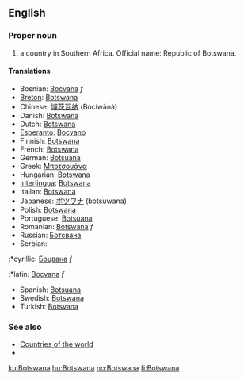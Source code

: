 ==English==

===Proper noun===

# a country in Southern Africa. Official name: Republic of Botswana.

====Translations====
*Bosnian: [[Bocvana]] ''f''
*[[Breton]]: [[Botswana]]
*Chinese: [[博茨瓦纳]] (Bócíwǎnà)
*Danish: [[Botswana]]
*Dutch: [[Botswana]]
*[[Esperanto]]: [[Bocvano]]
*Finnish: [[Botswana]]
*French: [[Botswana]]
*German: [[Botsuana]]
*Greek: [[Μποτσουάνα]]
*Hungarian: [[Botswana]]
*[[Interlingua]]: [[Botswana]]
*Italian: [[Botswana]]
*Japanese: [[ボツワナ]] (botsuwana)
*Polish: [[Botswana]]
*Portuguese: [[Botsuana]]
*Romanian: [[Botswana]] ''f''
*Russian: [[Ботсвана]]
*Serbian:
:*cyrillic: [[Боцвана]] ''f''
:*latin: [[Bocvana]] ''f''
*Spanish: [[Botsuana]]
*Swedish: [[Botswana]]
*Turkish: [[Botsvana]]

===See also===
*[[Countries of the world]]
*

[[ku:Botswana]]
[[hu:Botswana]]
[[no:Botswana]]
[[fi:Botswana]]